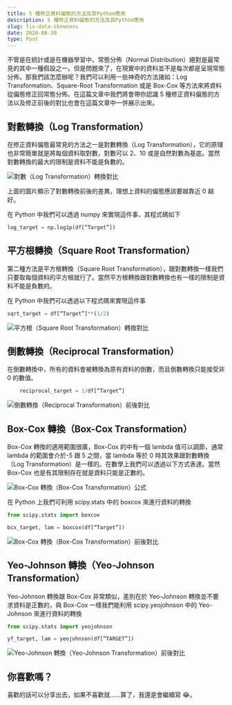```yaml
---
title: 5 種修正資料偏態的方法及其Python應用
description: 5 種修正資料偏態的方法及其Python應用
slug: fix-data-skewness
date: 2020-08-30
type: Post
---
```


不管是在統計或是在機器學習中，常態分佈（Normal Distribution）絕對是最常見的其中一種假設之一。但是問題來了，在現實中的資料並不是每次都是呈現常態分佈，那我們該怎麼辦呢？我們可以利用一些神奇的方法諸如：Log Transformation、Square-Root Transformation 或是 Box-Cox 等方法來將資料從偏態修正回常態分佈。在這篇文章中我們將會帶你認識 5 種修正資料偏態的方法以及修正前後的對比也會在這篇文章中一併展示出來。

## 對數轉換（Log Transformation）

在修正資料偏態最常見的方法之一是對數轉換（Log Transformation），它的原理也非常簡單就是將每個資料取對數，對數可以 2、10 或是自然對數為基底。當然對數轉換的最大的限制是資料不能是負數的。

![對數（Log Transformation）轉換對比](https://cdn-images-1.medium.com/max/2000/1*jyYZcgk5jjbTy-f6Tyg0hQ.png)

上面的圖片顯示了對數轉換前後的差異，理想上資料的偏態應該要越靠近 0 越好。

在 Python 中我們可以透過 numpy 來實現這件事，其程式碼如下

```Python
log_target = np.log1p(df[“Target”])
```

## 平方根轉換（Square Root Transformation）

第二種方法是平方根轉換（Square Root Transformation），跟對數轉換一樣我們只要取每個資料的平方根就行了。當然平方根轉換跟對數轉換也有一樣的限制是資料不能是負數的。

在 Python 中我們可以透過以下程式碼來實現這件事

```Python
sqrt_target = df[“Target”]**(1/2)
```

![平方根（Square Root Transformation）轉換對比](https://cdn-images-1.medium.com/max/2000/1*1Suvi7CP3wOD3g4fjNmDsQ.png)

## 倒數轉換（Reciprocal Transformation）

在倒數轉換中，所有的資料會被轉換為原有資料的倒數，而且倒數轉換只能接受非 0 的數值。

```Python
    reciprocal_target = 1/df[“Target”]
```

![倒數轉換（Reciprocal Transformation）前後對比](https://cdn-images-1.medium.com/max/2000/1*gm8xNCO10Z83q4YC1A-K2A.png)

## Box-Cox 轉換（Box-Cox Transformation）

Box-Cox 轉換的適用範圍很廣，Box-Cox 的中有一個 lambda 值可以調節，通常 lambda 的範圍會介於-5 跟 5 之間，當 lambda 等於 0 時其效果跟對數轉換（Log Transformation）是一樣的。在數學上我們可以透過以下方式表達。當然 Box-Cox 也是有其限制存在就是資料只能是正數的。

![Box-Cox 轉換（Box-Cox Transformation）公式](https://cdn-images-1.medium.com/max/2000/1*UUmluswHlNEV-aaSykSJBg.png)

在 Python 上我們可利用 scipy.stats 中的 boxcox 來進行資料的轉換

```Python
from scipy.stats import boxcox

bcx_target, lam = boxcox(df[“Target”])
```

![Box-Cox 轉換（Box-Cox Transformation）前後對比](https://cdn-images-1.medium.com/max/2000/1*nvjUlfmWDxXZxJlhrQsDbQ.png)

## Yeo-Johnson 轉換（Yeo-Johnson Transformation）

Yeo-Johnson 轉換跟 Box-Cox 非常類似，差別在於 Yeo-Johnson 轉換並不要求資料是正數的，與 Box-Cox 一樣我們能利用 scipy.yeojohnson 中的 Yeo-Johnson 來進行資料的轉換

```Python
from scipy.stats import yeojohnson

yf_target, lam = yeojohnson(df[“TARGET”])
```

![Yeo-Johnson 轉換（Yeo-Johnson Transformation）前後對比](https://cdn-images-1.medium.com/max/2000/1*FPVJN8iXILw2z6AxYM91Jg.png)

## 你喜歡嗎？

喜歡的話可以分享出去，如果不喜歡就……算了，我還是會繼續寫 😂。
